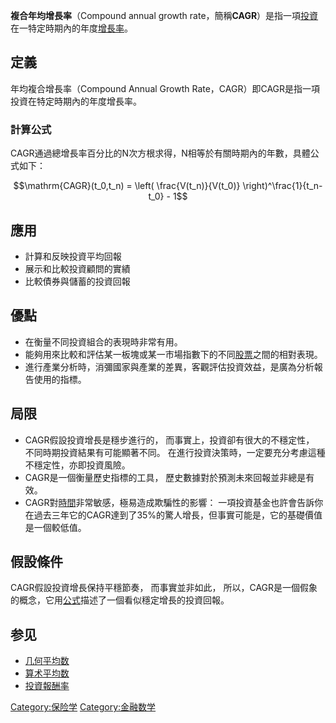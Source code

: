 {{noteTA
|t=zh-tw:複合年均成長率;zh-hk:複合年均增長率;zh-cn:复合年均增长率
|1=zh-tw:成長;zh-hk:增長;zh-cn:增长}}
'''複合年均增長率'''（Compound annual growth rate，簡稱'''CAGR'''）是指一項[[投資|投資]]在一特定時期內的年度[[增長率|增長率]]。

==定義 ==
年均複合增長率（Compound Annual Growth Rate，CAGR）即CAGR是指一項投資在特定時期內的年度增長率。 

===計算公式 ===
CAGR通過總增長率百分比的N次方根求得，N相等於有關時期內的年數，具體公式如下： 

:<math>\mathrm{CAGR}(t_0,t_n) = \left( \frac{V(t_n)}{V(t_0)} \right)^\frac{1}{t_n-t_0} - 1 </math>

==應用 ==
*計算和反映投資平均回報 
*展示和比較投資顧問的實績 
*比較債券與儲蓄的投資回報 

==優點 ==
*在衡量不同投資組合的表現時非常有用。 
*能夠用來比較和評估某一板塊或某一市場指數下的不同[[股票|股票]]之間的相對表現。
*進行產業分析時，消彌國家與產業的差異，客觀評估投資效益，是廣為分析報告使用的指標。

==局限 ==
*CAGR假設投資增長是穩步進行的， 而事實上，投資卻有很大的不穩定性， 不同時期投資結果有可能顯著不同。 在進行投資決策時，一定要充分考慮這種不穩定性，亦即投資風險。 
*CAGR是一個衡量歷史指標的工具， 歷史數據對於預測未來回報並非總是有效。 
*CAGR對[[時間|時間]]非常敏感，極易造成欺騙性的影響： 一項投資基金也許會告訴你在過去三年它的CAGR達到了35%的驚人增長，但事實可能是，它的基礎價值是一個較低值。 

==假設條件==
CAGR假設投資增長保持平穩節奏， 而事實並非如此， 所以，CAGR是一個假象的概念，它用[[公式|公式]]描述了一個看似穩定增長的投資回報。

==参见==
*[[几何平均数|几何平均数]]
*[[算术平均数|算术平均数]]
*[[投資報酬率|投資報酬率]]

{{Authority control}}
[[Category:保险学|Category:保险学]]
[[Category:金融数学|Category:金融数学]]